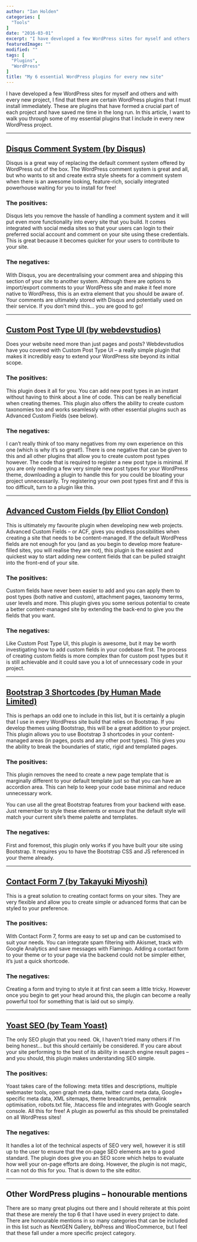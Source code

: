 ```yaml
---
author: "Ian Holden"
categories: [
  "Tools"
]
date: "2016-03-01"
excerpt: "I have developed a few WordPress sites for myself and others and with every new project, I find that there are certain WordPress plugins that I must install immediately. In this article, I want to walk you through some of the essential plugins that I use in my WordPress projects."
featuredImage: ""
modified: ""
tags: [
  "Plugins",
  "WordPress"
]
title: "My 6 essential WordPress plugins for every new site"
---
```


I have developed a few WordPress sites for myself and others and with every new project, I find that there are certain WordPress plugins that I must install immediately. These are plugins that have formed a crucial part of each project and have saved me time in the long run. In this article, I want to walk you through some of my essential plugins that I include in every new WordPress project.

----

## [Disqus Comment System (by Disqus)](https://wordpress.org/plugins/disqus-comment-system/)

Disqus is a great way of replacing the default comment system offered by WordPress out of the box. The WordPress comment system is great and all, but who wants to sit and create extra style sheets for a comment system when there is an awesome looking, feature-rich, socially integrated powerhouse waiting for you to install for free!

### The positives:

Disqus lets you remove the hassle of handling a comment system and it will put even more functionality into every site that you build. It comes integrated with social media sites so that your users can login to their preferred social account and comment on your site using these credentials. This is great because it becomes quicker for your users to contribute to your site.

### The negatives:

With Disqus, you are decentralising your comment area and shipping this section of your site to another system. Although there are options to import/export comments to your WordPress site and make it feel more native to WordPress, this is an extra element that you should be aware of. Your comments are ultimately stored with Disqus and potentially used on their service. If you don’t mind this… you are good to go!

----

## [Custom Post Type UI (by webdevstudios)](https://wordpress.org/plugins/custom-post-type-ui/)

Does your website need more than just pages and posts? Webdevstudios have you covered with Custom Post Type UI – a really simple plugin that makes it incredibly easy to extend your WordPress site beyond its initial scope.

### The positives:
This plugin does it all for you. You can add new post types in an instant without having to think about a line of code. This can be really beneficial when creating themes. This plugin also offers the ability to create custom taxonomies too and works seamlessly with other essential plugins such as Advanced Custom Fields (see below).

### The negatives:
I can’t really think of too many negatives from my own experience on this one (which is why it’s so great!). There is one negative that can be given to this and all other plugins that allow you to create custom post types however. The code that is required to register a new post type is minimal. If you are only needing a few very simple new post types for your WordPress theme, downloading a plugin to handle this for you could be bloating your project unnecessarily. Try registering your own post types first and if this is too difficult, turn to a plugin like this.

----

## [Advanced Custom Fields (by Elliot Condon)](https://wordpress.org/plugins/advanced-custom-fields/)
This is ultimately my favourite plugin when developing new web projects. Advanced Custom Fields – or ACF, gives you endless possibilities when creating a site that needs to be content-managed. If the default WordPress fields are not enough for you (and as you begin to develop more feature-filled sites, you will realise they are not), this plugin is the easiest and quickest way to start adding new content fields that can be pulled straight into the front-end of your site.

### The positives:
Custom fields have never been easier to add and you can apply them to post types (both native and custom), attachment pages, taxonomy terms, user levels and more. This plugin gives you some serious potential to create a better content-managed site by extending the back-end to give you the fields that you want.

### The negatives:
Like Custom Post Type UI, this plugin is awesome, but it may be worth investigating how to add custom fields in your codebase first. The process of creating custom fields is more complex than for custom post types but it is still achievable and it could save you a lot of unnecessary code in your project.

----

## [Bootstrap 3 Shortcodes (by Human Made Limited)](https://wordpress.org/plugins/bootstrap-3-shortcodes/)
This is perhaps an odd one to include in this list, but it is certainly a plugin that I use in every WordPress site build that relies on Bootstrap. If you develop themes using Bootstrap, this will be a great addition to your project. This plugin allows you to use Bootstrap 3 shortcodes in your content-managed areas (in pages, posts and any other post types). This gives you the ability to break the boundaries of static, rigid and templated pages.

### The positives:
This plugin removes the need to create a new page template that is marginally different to your default template just so that you can have an accordion area. This can help to keep your code base minimal and reduce unnecessary work.

You can use all the great Bootstrap features from your backend with ease. Just remember to style these elements or ensure that the default style will match your current site’s theme palette and templates.

### The negatives:
First and foremost, this plugin only works if you have built your site using Bootstrap. It requires you to have the Bootstrap CSS and JS referenced in your theme already.

----

## [Contact Form 7 (by Takayuki Miyoshi)](https://wordpress.org/plugins/contact-form-7/)
This is a great solution to creating contact forms on your sites. They are very flexible and allow you to create simple or advanced forms that can be styled to your preference.

### The positives:
With Contact Form 7, forms are easy to set up and can be customised to suit your needs. You can integrate spam filtering with Akismet, track with Google Analytics and save messages with Flamingo. Adding a contact form to your theme or to your page via the backend could not be simpler either, it’s just a quick shortcode.

### The negatives:
Creating a form and trying to style it at first can seem a little tricky. However once you begin to get your head around this, the plugin can become a really powerful tool for something that is laid out so simply.

----

## [Yoast SEO (by Team Yoast)](https://wordpress.org/plugins/wordpress-seo/)
The only SEO plugin that you need. Ok, I haven’t tried many others if I’m being honest… but this should certainly be considered. If you care about your site performing to the best of its ability in search engine result pages – and you should, this plugin makes understanding SEO simple.

### The positives:
Yoast takes care of the following: meta titles and descriptions, multiple webmaster tools, open graph meta data, twitter card meta data, Google+ specific meta data, XML sitemaps, theme breadcrumbs, permalink optimisation, robots.txt file, .htaccess file and integrates with Google search console. All this for free! A plugin as powerful as this should be preinstalled on all WordPress sites!

### The negatives:
It handles a lot of the technical aspects of SEO very well, however it is still up to the user to ensure that the on-page SEO elements are to a good standard. The plugin does give you an SEO score which helps to evaluate how well your on-page efforts are doing. However, the plugin is not magic, it can not do this for you. That is down to the site editor.

----

## Other WordPress plugins – honourable mentions
There are so many great plugins out there and I should reiterate at this point that these are merely the top 6 that I have used in every project to date. There are honourable mentions in so many categories that can be included in this list such as NextGEN Gallery, bbPress and WooCommerce, but I feel that these fall under a more specific project category.